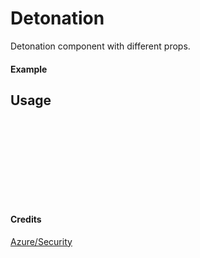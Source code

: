 
<Meta of={Detonation} title="Azure/Security/Detonation" />

# Detonation

Detonation component with different props.

#### Example

<Canvas of={Detonation.Primary} />

## Usage

```ts
import { Detonation } from "yadl-ui";

const Example = () => {
  return (
      <Detonation />
  );
};

export default Example;
```

#### Credits
[Azure/Security](https://learn.microsoft.com/en-us/azure/architecture/icons/)
